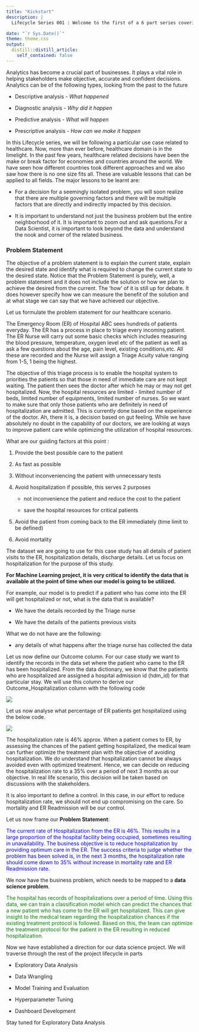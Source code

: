 ```yaml
---
title: "Kickstart"
description: |
  Lifecycle Series 001 : Welcome to the first of a 6 part series covering  various steps in a Machine Learning Project Lifecycle

date: "`r Sys.Date()`"
theme: theme.css
output:
  distill::distill_article:
    self_contained: false
---
```


Analytics has become a crucial part of businesses. It plays a vital role in helping stakeholders make objective, accurate and confident decisions. Analytics can be of the following types, looking from the past to the future

* Descriptive analysis - <i> What happened </i>

* Diagnostic analysis - <i> Why did it happen </i>

* Predictive analysis - <i> What will happen </i>

* Prescriptive analysis - <i> How can we make it happen </i>

In this Lifecycle series, we will be following a particular use case related to healthcare. Now, more than ever before, healthcare domain is in the limelight. In the past few years, healthcare related decisions have been the make or break factor for economies and countries around the world.  We have seen how different countries took different approaches and we also saw how there is no one size fits all. These are valuable lessons that can be applied to all fields. The major lessons to be learnt are:

 - For a decision for a seemingly isolated problem, you will soon realize that there are multiple governing factors and there will be multiple factors that are directly and indirectly impacted by this decision.

 - It is important to understand not just the business problem but the entire neighborhood of it. It is important to zoom out and ask questions.For a Data Scientist, it is important to look beyond the data and understand the nook and corner of the related business.
 
### Problem Statement

The objective of a problem statement is to explain the current state, explain the desired state and identify what is required to change the current state to the desired state. Notice that the Problem Statement is purely, well, a problem statement and it does not include the solution or how we plan to achieve the desired from the current. The 'how' of it is still up for debate. It does however specify how we can measure the benefit of the solution and at what stage we can say that we have achieved our objective.

Let us formulate the problem statement for our healthcare scenario.

The Emergency Room (ER) of Hospital ABC sees hundreds of patients everyday. The ER has a process in place to triage every incoming patient. The ER Nurse will carry out some basic checks which includes measuring the blood pressure, temperature, oxygen level etc of the patient as well as ask a few questions about the age, pain level, existing conditions,etc. All these are recorded and the Nurse will assign a Triage Acuity value ranging from 1-5, 1 being the highest.

The objective of this triage process is to enable the hospital system to priorities the patients so that those in need of immediate care are not kept waiting. The patient then sees the doctor after which he may or may not get hospitalized. Now, the hospital resources are limited - limited number of beds, limited number of equipments, limited number of nurses. So we want to make sure that only those patients who are definitely in need of hospitalization are admitted. This is currently done based on the experience of the doctor. Ah, there it is, a decision based on gut feeling. While we have absolutely no doubt in the capability of our doctors, we are looking at ways to improve patient care while optimizing the utilization of hospital resources.

What are our guiding factors at this point :

1. Provide the best possible care to the patient

2. As fast as possible

3. Without inconveniencing the patient with unnecessary tests

4. Avoid hospitalization if possible, this serves 2 purposes

      - not inconvenience the patient and reduce the cost to the patient
      
      - save the hospital resources for critical patients
      
5. Avoid the patient from coming back to the ER immediately (time limit to be defined)

6. Avoid mortality

The dataset we are going to use for this case study has all details of patient visits to the ER, hospitalization details, discharge details. Let us focus on hospitalization for the purpose of this study. 

<b>For Machine Learning project, it is very critical to identify the data that is available at the point of time when our model is going to be utilized. </b>

For example, our model is to predict if a patient who has come into the ER will get hospitalized or not, what is the data that is available?

- We have the details recorded by the Triage nurse

- We have the details of the patients previous visits

What we do not have are the following:

- any details of what happens after the triage nurse has collected the data


Let us now define our Outcome column. For our case study we want to identify the records in the data set where the patient who came to the ER has been hospitalized. From the data dictionary, we know that the patients who are hospitalized are assigned a hospital admission id (hdm_id) for that particular stay. We will use this column to derive our Outcome_Hospitalization column with the following code

![](image/code_1.png)

Let us now analyse what percentage of ER patients get hospitalized using the below code.

![](image/code_2.png)

The hospitalization rate is 46% approx.
When a patient comes to ER, by assessing the chances of the patient getting hospitalized, the medical team can further optimize the treatment plan with the objective of avoiding hospitalization. We do understand that hospitalization cannot be always avoided even with optimized treatment. Hence, we can decide on reducing the hospitalization rate to a 35% over a period of next 3 months as our objective. In real life scenario, this decision will be taken based on discussions with the stakeholders.

It is also important to define a control. In this case, in our effort to reduce hospitalization rate, we should not end up compromising on the care. So mortality and ER Readmission will be our control.

Let us now frame our <b>Problem Statement</b>:

<span style="color:blue">
The current rate of Hospitalization from the ER is 46%. This results in a large proportion of the hospital facility being occupied, sometimes resulting in unavailability. The business objective is to reduce hospitalization by providing optimum care in the ER. The success criteria to judge whether the problem has been solved is, in the next 3 months, the hospitalization rate should come down to 35% without increase in mortality rate and ER Readmission rate.
</span>

We now have the business problem, which needs to be mapped to a <b>data science problem</b>.

<span style="color:green">
The hospital has records of hospitalizations over a period of time. Using this data, we can train a classification model which can predict the chances that a new patient who has come to the ER will get hospitalized. This can give insight to the medical team regarding the hospitalization chances if the existing treatment protocol is followed. Based on this, the team can optimize the treatment protocol for the patient in the ER resulting in reduced hospitalization.
</span>

Now we have established a direction for our data science project. We will traverse through the rest of the project lifecycle in parts 

* Exploratory Data Analysis

* Data Wrangling

* Model Training and Evaluation

* Hyperparameter Tuning

* Dashboard Development

Stay tuned for Exploratory Data Analysis

